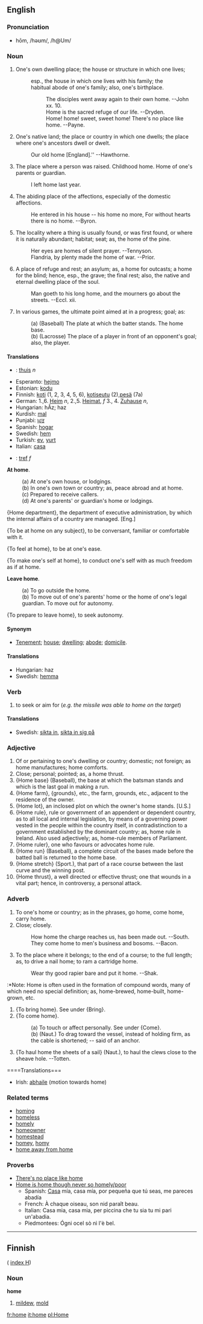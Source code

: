 ==English==
===Pronunciation===
*hōm, /həʊm/, /h@Um/

===Noun===
# One's own dwelling place; the house or structure in which one lives;
#:esp., the house in which one lives with his family; the
#:habitual abode of one's family; also, one's birthplace.
#::The disciples went away again to their own home. --John xx. 10.
#::Home is the sacred refuge of our life. --Dryden.
#::Home! home! sweet, sweet home! There's no place like home. --Payne.
# One's native land; the place or country in which one dwells; the place where one's ancestors dwell or dwelt.
#:Our old home [England].'' --Hawthorne.
# The place where a person was raised. Childhood home. Home of one's parents or guardian.
#:I left home last year.
# The abiding place of the affections, especially of the domestic affections.
#:He entered in his house -- his home no more, For without hearts there is no home.    --Byron.
# The locality where a thing is usually found, or was first found, or where it is naturally abundant; habitat; seat; as, the home of the pine.
#:Her eyes are homes of silent prayer.  --Tennyson.
#:Flandria, by plenty made the home of war. --Prior.
# A place of refuge and rest; an asylum; as, a home for outcasts; a home for the blind; hence, esp., the grave; the final rest; also, the native and eternal dwelling place of the soul.
#:Man goeth to his long home, and the mourners go about the streets. --Eccl. xii.
# In various games, the ultimate point aimed at in a progress; goal; as:
#:(a) (Baseball) The plate at which the batter stands. The home base.
#:(b) (Lacrosse) The place of a player in front of an opponent's goal; also, the player.

====Translations====
*{{nl}}: [[thuis]] ''n''
*Esperanto: [[hejmo]]
*Estonian: [[kodu]]
*Finnish: [[koti]] (1, 2, 3, 4, 5, 6), [[kotiseutu]] (2),[[pesä]] (7a)
*German: 1.,6. [[Heim]] ''n'', 2.,5. [[Heimat]], ''f'' 3., 4. [[Zuhause]] ''n'',
*Hungarian: hÃz; haz
*Kurdish: [[mal]]
*Punjabi: [[ਘਰ]]
*Spanish: [[hogar]]
*Swedish: [[hem]]
*Turkish: [[ev]], [[yurt]]
*Italian: [[casa]] 
*{{cy}}: [[tref]] ''f''

'''At home'''.
:(a) At one's own house, or lodgings.
:(b) In one's own town or country; as, peace abroad and at home.
:(c) Prepared to receive callers.
:(d) At one's parents' or guardian's home or lodgings.

{Home department}, the department of executive administration, by which the internal affairs of a country are managed. [Eng.]

{To be at home on any subject}, to be conversant, familiar or comfortable with it.

{To feel at home}, to be at one's ease.

{To make one's self at home}, to conduct one's self with as much freedom as if at home.

'''Leave home'''.
:(a) To go outside the home.
:(b) To move out of one's parents' home or the home of one's legal guardian.  To move out for autonomy.

{To prepare to leave home}, to seek autonomy.

====Synonym====
* [[Tenement]]; [[house]]; [[dwelling]]; [[abode]]; [[domicile]].

====Translations====
*Hungarian: haz
*Swedish: [[hemma]]

===Verb===

# to seek or aim for (''e.g. the missile was able to home on the target'')

====Translations====
*Swedish: [[sikta in]], [[sikta in sig på]]

===Adjective===

# Of or pertaining to one's dwelling or country; domestic; not foreign; as home manufactures; home comforts.
# Close; personal; pointed; as, a home thrust.
#{Home base} (Baseball), the base at which the batsman stands and which is the last goal in making a run.
#{Home farm}, {grounds}, etc., the farm, grounds, etc., adjacent to the residence of the owner.
#{Home lot}, an inclosed plot on which the owner's home stands. [U.S.]
#{Home rule}, rule or government of an appendent or dependent country, as to all local and internal legislation, by means of a governing power vested in the people within the country itself, in contradistinction to a government established by the dominant country; as, home rule in Ireland. Also used adjectively; as, home-rule members of Parliament.
#{Home ruler}, one who favours or advocates home rule.
#{Home run} (Baseball), a complete circuit of the bases made before the batted ball is returned to the home base.
#{Home stretch} (Sport.), that part of a race course between the last curve and the winning post.
#{Home thrust}, a well directed or effective thrust; one that wounds in a vital part; hence, in controversy, a personal attack.

===Adverb===

# To one's home or country; as in the phrases, go home, come home, carry home.
# Close; closely.
#:How home the charge reaches us, has been made out. --South.
#:They come home to men's business and bosoms. --Bacon.
# To the place where it belongs; to the end of a course; to the full length; as, to drive a nail home; to ram a cartridge home.
#:   Wear thy good rapier bare and put it home. --Shak.
:*Note: Home is often used in the formation of compound words, many of which need no special definition; as, home-brewed, home-built, home-grown, etc.
#{To bring home}. See under {Bring}.
#{To come home}.
#:(a) To touch or affect personally. See under {Come}.
#:(b) (Naut.) To drag toward the vessel, instead of holding firm, as the cable is shortened; -- said of an anchor.
#{To haul home the sheets of a sail} (Naut.), to haul the clews close to the sheave hole. --Totten.

====Translations===
*Irish: [[abhaile]] (motion towards home)

===Related terms===
*[[homing]]
*[[homeless]]
*[[homely]]
*[[homeowner]]
*[[homestead]]
*[[homey]], [[homy]]
*[[home away from home]]

===Proverbs===
*[[There's no place like home]] 
*[[Home is home though never so homely/poor]] 
**Spanish: [[Casa]] mía, casa mía, por pequeña que tú seas, me pareces abadía
**French: À chaque oiseau, son nid paraît beau.
**Italian: Casa mia, casa mia, per piccina che tu sia tu mi pari un'abadia.
**Piedmontees: Ógni ocel sò nì l'è bel.
--------

==Finnish==
( [[Wiktionary:Finnish_index_h|index H]])

===Noun===
'''home'''

#[[mildew]], [[mold]]

[[fr:home]]
[[it:home]]
[[pl:Home]]